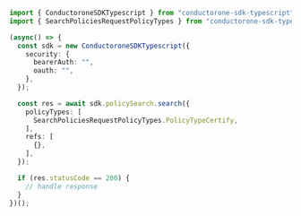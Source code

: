 ```typescript C1ApiPolicyV1PolicySearchSearch.ts
import { ConductoroneSDKTypescript } from "conductorone-sdk-typescript";
import { SearchPoliciesRequestPolicyTypes } from "conductorone-sdk-typescript/dist/sdk/models/shared";

(async() => {
  const sdk = new ConductoroneSDKTypescript({
    security: {
      bearerAuth: "",
      oauth: "",
    },
  });

  const res = await sdk.policySearch.search({
    policyTypes: [
      SearchPoliciesRequestPolicyTypes.PolicyTypeCertify,
    ],
    refs: [
      {},
    ],
  });

  if (res.statusCode == 200) {
    // handle response
  }
})();
```
